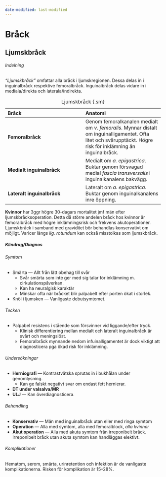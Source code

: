 ```yaml
---
date-modified: last-modified
---
```


# Bråck

## Ljumskbråck

###### Indelning

*"Ljumskbråck"* omfattar alla bråck i ljumskregionen. Dessa delas in i
inguinalbråck respektive femoralbråck. Inguinalbråck delas vidare in i
mediala/direkta och laterala/indirekta.

|**Bråck**|**Anatomi**|
|:---|:---|
|**Femoralbråck**|Genom femoralkanalen medialt om *v. femoralis*. Mynnar distalt om inguinalligamentet. Ofta litet och svårupptäckt. Högre risk för inklämning än inguinalbråck.|
|**Medialt inguinalbråck**|Medialt om *a. epigastrica*. Buktar genom försvagad medial *fascia transversalis* i inguinalkanalens bakvägg.|
|**Lateralt inguinalbråck**|Lateralt om *a. epigastrica*. Buktar genom inguinalkanalens inre öppning.|

: Ljumskbråck {.sm}

**Kvinnor** har 3ggr högre 30-dagars mortalitet jmf män efter ljumskbråcksoperation. Detta då större andelen bråck hos
kvinnor är femoralbråck med högre inklämningsrisk och frekvens akutoperationer.             
Ljumskbråck i samband med graviditet bör behandlas konservativt om möjligt.
Varicer längs *lig. rotundum* kan också misstolkas som ljumskbråck.

##### Klindrag/Diagnos

###### Symtom

- Smärta --- Allt från lätt obehag till svår
    - Svår smärta som inte ger med sig talar för inklämning m.
    cirkulationspåverkan.
    - Kan ha neuralgisk karaktär
    - Minskar ofta när bråcket blir palpabelt efter porten ökat i storlek.
- Knöl i ljumsken --- Vanligaste debutsymtomet.

###### Tecken

- Palpabel resistens i stående som försvinner vid liggande/efter tryck.
    - Klinisk differentiering mellan medialt och lateralt inguinalbråck är svårt och meningslöst.
    - Femoralbråck mynnande nedom infuinalligamentet är dock viktigt att
    diagnosticera pga ökad risk för inklämning.

###### Undersökningar

- **Herniografi** --- Kontrastvätska sprutas in i bukhålan under genomlysning.
    - Kan ge falskt negativt svar om endast fett hernierar.
- **DT under valsalva/MR**
- **ULJ** --- Kan överdiagnosticera.

###### Behandling

- **Konservativ** --- Män med inguinalbråck utan eller med ringa symtom
- **Operation** --- Alla med symtom, alla med femoralblock, *alla kvinnor*
- **Akut operation** --- Alla med akuta symtom från irreponibelt bråck. Irreponibelt bråck utan akuta symtom kan handläggas elektivt.

###### Komplikationer

Hematom, serom, smärta, urinretention och infektion är de vanligaste komplikationerna. Risken för komplikation är 15--28%.           
